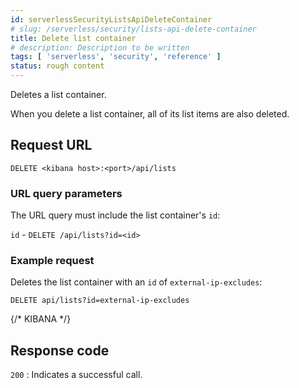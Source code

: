```yaml
---
id: serverlessSecurityListsApiDeleteContainer
# slug: /serverless/security/lists-api-delete-container
title: Delete list container
# description: Description to be written
tags: [ 'serverless', 'security', 'reference' ]
status: rough content
---
```


<div id="lists-api-delete-container"></div>

Deletes a list container.

<DocCallOut title="Note">
When you delete a list container, all of its list items are also deleted.
</DocCallOut>

## Request URL

`DELETE <kibana host>:<port>/api/lists`

### URL query parameters

The URL query must include the list container's `id`:

`id` - `DELETE /api/lists?id=<id>`

### Example request

Deletes the list container with an `id` of `external-ip-excludes`:

```console
DELETE api/lists?id=external-ip-excludes
```
{/* KIBANA */}

## Response code

`200` 
    : Indicates a successful call.

